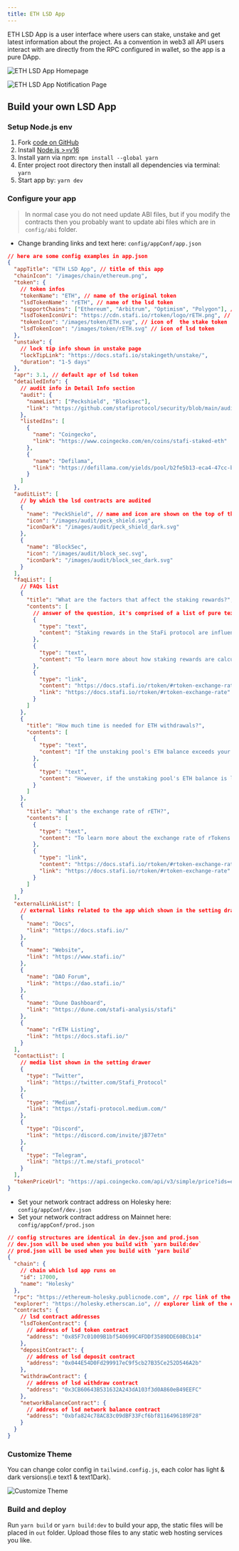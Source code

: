 ```yaml
---
title: ETH LSD App
---
```


ETH LSD App is a user interface where users can stake, unstake and get latest information about the project. As a convention in web3 all API users interact with are directly from the RPC configured in wallet, so the app is a pure DApp.

![ETH LSD App Homepage](/image/ethlsd/eth_lsd_app_homepage.png 'ETH LSD APP Homepage')

![ETH LSD App Notification Page](/image/ethlsd/eth_lsd_app_notification.png 'ETH LSD APP Notification Page')

## Build your own LSD App

### Setup Node.js env

1. Fork [code on GitHub](https://github.com/stafiprotocol/eth-lsd-app)
1. Install [Node.js >=v16](https://nodejs.org/en/learn/getting-started/how-to-install-nodejs)
1. Install yarn via npm: `npm install --global yarn`
1. Enter project root directory then install all dependencies via terminal: `yarn`
1. Start app by: `yarn dev`

### Configure your app

> In normal case you do not need update ABI files, but if you modify the contracts then you probably want to update abi files which are in `config/abi` folder.

- Change branding links and text here: `config/appConf/app.json`

```json
// here are some config examples in app.json
{
  "appTitle": "ETH LSD App", // title of this app
  "chainIcon": "/images/chain/ethereum.png",
  "token": {
    // token infos
    "tokenName": "ETH", // name of the original token
    "lsdTokenName": "rETH", // name of the lsd token
    "supportChains": ["Ethereum", "Arbitrum", "Optimism", "Polygon"], // chains which lsd token can be supported
    "lsdTokenIconUri": "https://cdn.stafi.io/rtoken/logo/rETH.png", // icon link of lsd token
    "tokenIcon": "/images/token/ETH.svg", // icon of  the stake token
    "lsdTokenIcon": "/images/token/rETH.svg" // icon of lsd token
  },
  "unstake": {
    // lock tip info shown in unstake page
    "lockTipLink": "https://docs.stafi.io/stakingeth/unstake/",
    "duration": "1-5 days"
  },
  "apr": 3.1, // default apr of lsd token
  "detailedInfo": {
    // audit info in Detail Info section
    "audit": {
      "nameList": ["Peckshield", "Blocksec"],
      "link": "https://github.com/stafiprotocol/security/blob/main/audits/202304_BlockSec_StaFi-ETHWithdraw/blocksec_stafi_v1.0-signed.pdf"
    },
    "listedIns": [
      {
        "name": "Coingecko",
        "link": "https://www.coingecko.com/en/coins/stafi-staked-eth"
      },
      {
        "name": "Defilama",
        "link": "https://defillama.com/yields/pool/b2fe5b13-eca4-47cc-b3fd-1de24a296018"
      }
    ]
  },
  "auditList": [
    // by which the lsd contracts are audited
    {
      "name": "PeckShield", // name and icon are shown on the top of the app
      "icon": "/images/audit/peck_shield.svg",
      "iconDark": "/images/audit/peck_shield_dark.svg"
    },
    {
      "name": "BlockSec",
      "icon": "/images/audit/block_sec.svg",
      "iconDark": "/images/audit/block_sec_dark.svg"
    }
  ],
  "faqList": [
    // FAQs list
    {
      "title": "What are the factors that affect the staking rewards?", // question title
      "contents": [
        // answer of the question, it's comprised of a list of pure texts and links
        {
          "type": "text",
          "content": "Staking rewards in the StaFi protocol are influenced by various factors including the total amount of native tokens staked and redeemed, the staking rewards earned, slash occurrences, penalties, and the commission ratio. Slashing events, caused by disconnection or malicious behavior of validator nodes, could potentially reduce rewards; however, StaFi mitigates this risk by diversifying the staking funds across multiple validators with clean records and requiring them to provide additional deposits as collaterals. The staking reward claim status and the timing of claims on the original chain can also affect staking rewards.\n"
        },
        {
          "type": "text",
          "content": "To learn more about how staking rewards are calculated, please read:\n"
        },
        {
          "type": "link",
          "content": "https://docs.stafi.io/rtoken/#rtoken-exchange-rate\n",
          "link": "https://docs.stafi.io/rtoken/#rtoken-exchange-rate"
        }
      ]
    },
    {
      "title": "How much time is needed for ETH withdrawals?",
      "contents": [
        {
          "type": "text",
          "content": "If the unstaking pool's ETH balance exceeds your withdrawal amount, you will instantly receive your ETH upon transaction approval.\n"
        },
        {
          "type": "text",
          "content": "However, if the unstaking pool's ETH balance is less than your withdrawal amount, the withdrawal process will take 1-5 days. After this period, you can claim your ETH using the withdraw function.\n"
        }
      ]
    },
    {
      "title": "What's the exchange rate of rETH?",
      "contents": [
        {
          "type": "text",
          "content": "To learn more about the exchange rate of rTokens and how they are calculated, please read:\n"
        },
        {
          "type": "link",
          "content": "https://docs.stafi.io/rtoken/#rtoken-exchange-rate\n",
          "link": "https://docs.stafi.io/rtoken/#rtoken-exchange-rate"
        }
      ]
    }
  ],
  "externalLinkList": [
    // external links related to the app which shown in the setting drawer
    {
      "name": "Docs",
      "link": "https://docs.stafi.io/"
    },
    {
      "name": "Website",
      "link": "https://www.stafi.io/"
    },
    {
      "name": "DAO Forum",
      "link": "https://dao.stafi.io/"
    },
    {
      "name": "Dune Dashboard",
      "link": "https://dune.com/stafi-analysis/stafi"
    },
    {
      "name": "rETH Listing",
      "link": "https://docs.stafi.io/"
    }
  ],
  "contactList": [
    // media list shown in the setting drawer
    {
      "type": "Twitter",
      "link": "https://twitter.com/Stafi_Protocol"
    },
    {
      "type": "Medium",
      "link": "https://stafi-protocol.medium.com/"
    },
    {
      "type": "Discord",
      "link": "https://discord.com/invite/jB77etn"
    },
    {
      "type": "Telegram",
      "link": "https://t.me/stafi_protocol"
    }
  ],
  "tokenPriceUrl": "https://api.coingecko.com/api/v3/simple/price?ids=ethereum&vs_currencies=usd"
}
```

- Set your network contract address on Holesky here: `config/appConf/dev.json`
- Set your network contract address on Mainnet here: `config/appConf/prod.json`

```json
// config structures are identical in dev.json and prod.json
// dev.json will be used when you build with `yarn build:dev`
// prod.json will be used when you build with 'yarn build`
{
  "chain": {
    // chain which lsd app runs on
    "id": 17000,
    "name": "Holesky"
  },
  "rpc": "https://ethereum-holesky.publicnode.com", // rpc link of the chain
  "explorer": "https://holesky.etherscan.io", // explorer link of the chain
  "contracts": {
    // lsd contract addresses
    "lsdTokenContract": {
      // address of lsd token contract
      "address": "0x85F7c01009B1bf540699C4FDDf3589DDE60BCb14"
    },
    "depositContract": {
      // address of lsd deposit contract
      "address": "0x044E54D0Fd299917eC9f5cb27B35Ce252D546A2b"
    },
    "withdrawContract": {
      // address of lsd withdraw contract
      "address": "0x3CB60643B531632A243dA103f3d0A860eB49EEFC"
    },
    "networkBalanceContract": {
      // address of lsd network balance contract
      "address": "0xbfa824c78AC83c09dBF33Fcf6bf8116496189F28"
    }
  }
}
```

### Customize Theme

You can change color config in `tailwind.config.js`, each color has light & dark versions(i.e text1 & text1Dark).

![Customize Theme](/image/ethlsd/customize_theme.png 'Customize Theme')

### Build and deploy

Run `yarn build` or `yarn build:dev` to build your app, the static files will be placed in `out` folder. Upload those files to any static web hosting services you like.
